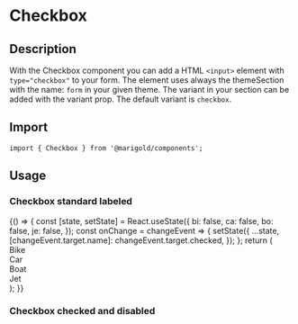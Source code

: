 
<Meta title="Components/Form/Checkbox" />

# Checkbox

## Description

With the Checkbox component you can add a HTML `<input>` element with `type="checkbox"` to your form.
The element uses always the themeSection with the name: `form` in your given theme. The variant in your section can be added with the variant prop. The default variant is `checkbox`.

## Import

```tsx
import { Checkbox } from '@marigold/components';
```

## Usage

### Checkbox standard labeled

<Preview>
  <Story name="CheckboxOne">
    {() => {
      const [state, setState] = React.useState({
        bi: false,
        ca: false,
        bo: false,
        je: false,
      });
      const onChange = changeEvent => {
        setState({
          ...state,
          [changeEvent.target.name]: changeEvent.target.checked,
        });
      };
      return (
        <div>
          <Label htmlFor="bi">
            <Checkbox
              id="bi"
              name="bi"
              onChange={onChange}
              checked={state.bi}
              value="Bike"
            />
            Bike
          </Label>
          <br />
          <Label htmlFor="ca">
            <Checkbox
              id="ca"
              name="ca"
              onChange={onChange}
              checked={state.ca}
              value="Car"
            />
            Car
          </Label>
          <br />
          <Label htmlFor="bo">
            <Checkbox
              id="bo"
              name="bo"
              onChange={onChange}
              checked={state.bo}
              value="Boat"
            />
            Boat
          </Label>
          <br />
          <Label htmlFor="je">
            <Checkbox
              id="je"
              name="je"
              onChange={onChange}
              checked={state.je}
              value="Jet"
            />
            Jet
          </Label>
        </div>
      );
    }}
  </Story>
</Preview>

### Checkbox checked and disabled

<Preview>
  <Story name="CheckboxTwo">
    <div>
      <Checkbox checked />
      <Checkbox disabled />
      <Checkbox checked disabled />
    </div>
  </Story>
</Preview>
